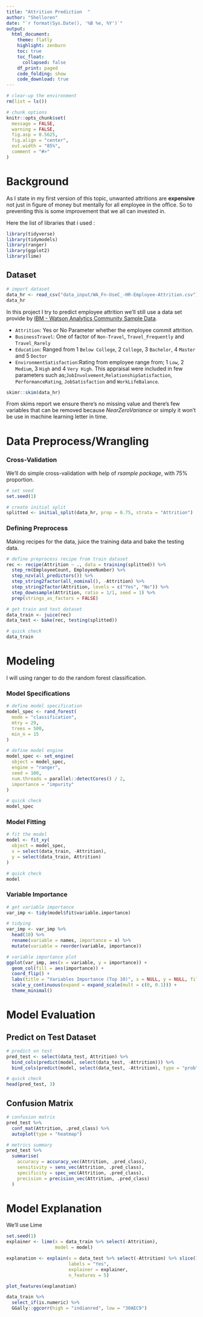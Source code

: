```yaml
---
title: "Attrition Prediction  "
author: "Shelloren"
date: "`r format(Sys.Date(), '%B %e, %Y')`"
output:
  html_document:
    theme: flatly
    highlight: zenburn
    toc: true
    toc_float:
      collapsed: false
    df_print: paged
    code_folding: show
    code_download: true
---
```


```r
# clear-up the environment
rm(list = ls())

# chunk options
knitr::opts_chunk$set(
  message = FALSE,
  warning = FALSE,
  fig.asp = 0.5625,
  fig.align = "center",
  out.width = "85%",
  comment = "#>"
)
```

# Background

As I state in my first version of this topic, unwanted attritions are **expensive** not just in figure of money but mentally for all employee in the office. So to preventing this is some improvement that we all can invested in. 

Here the list of libraries that i used :
```r
library(tidyverse)
library(tidymodels)
library(ranger)
library(ggplot2)
library(lime)
```


## Dataset

```r
# import dataset
data_hr <- read_csv("data_input/WA_Fn-UseC_-HR-Employee-Attrition.csv")
data_hr
```

In this project I try to predict employee attrition we'll still use a data set provide by [IBM - Watson Analytics Community Sample Data](https://www.ibm.com/communities/analytics/watson-analytics-blog/hr-employee-attrition/).

* `Attrition`: Yes or No Parameter whether the employee commit attrition.
* `BusinessTravel`: One of factor of `Non-Travel`, `Travel_Frequently` and `Travel_Rarely`
* `Education`: Ranged from 1 `Below College`, 2 `College`, 3 `Bachelor`, 4 `Master` and 5 `Doctor ` 
* `EnvironmentSatisfaction`:Rating from employee range from; 1 `Low`, 2 `Medium`, 3 `High` and 4 `Very High`. This appraisal were included in few parameters such as;`JobInvolvement`,`RelationshipSatisfaction`, `PerformanceRating`, `JobSatisfaction` and `WorkLifeBalance`.

```r
skimr::skim(data_hr)
```


From skims report we ensure there's no missing value and there's few variables that can be removed because *NearZeroVariance* or simply it won't be use in machine learning letter in time.


# Data Preprocess/Wrangling

### Cross-Validation 

We'll do simple cross-validation with help of *rsample package*, with 75% proportion.

```r
# set seed
set.seed(1)

# create initial split
splitted <- initial_split(data_hr, prop = 0.75, strata = "Attrition")

```

### Defining Preprocess 

Making recipes for the data, juice the training data and bake the testing data.

```r
# define preprocess recipe from train dataset
rec <- recipe(Attrition ~ ., data = training(splitted)) %>% 
  step_rm(EmployeeCount, EmployeeNumber) %>%
  step_nzv(all_predictors()) %>% 
  step_string2factor(all_nominal(), -Attrition) %>%
  step_string2factor(Attrition, levels = c("Yes", "No")) %>%
  step_downsample(Attrition, ratio = 1/1, seed = 1) %>%
  prep(strings_as_factors = FALSE)

# get train and test dataset
data_train <- juice(rec)
data_test <- bake(rec, testing(splitted))

# quick check
data_train
```

# Modeling

I will using ranger to do the random forest classification.

### Model Specifications

```r
# define model specification
model_spec <- rand_forest(
  mode = "classification",
  mtry = 29,
  trees = 500,
  min_n = 15
)

# define model engine
model_spec <- set_engine(
  object = model_spec,
  engine = "ranger",
  seed = 100,
  num.threads = parallel::detectCores() / 2,
  importance = "impurity"
)

# quick check
model_spec
```

### Model Fitting

```r
# fit the model
model <- fit_xy(
  object = model_spec,
  x = select(data_train, -Attrition),
  y = select(data_train, Attrition)
)

# quick check
model
```

### Variable Importance

```r
# get variable importance
var_imp <- tidy(model$fit$variable.importance)

# tidying
var_imp <- var_imp %>%
  head(10) %>% 
  rename(variable = names, importance = x) %>%
  mutate(variable = reorder(variable, importance))

# variable importance plot
ggplot(var_imp, aes(x = variable, y = importance)) +
  geom_col(fill = aes(importance)) +
  coord_flip() +
  labs(title = "Variables Importance (Top 10)", x = NULL, y = NULL, fill = NULL) +
  scale_y_continuous(expand = expand_scale(mult = c(0, 0.1))) +
  theme_minimal()
```

# Model Evaluation

## Predict on Test Dataset

```r
# predict on test
pred_test <- select(data_test, Attrition) %>%
  bind_cols(predict(model, select(data_test, -Attrition))) %>%
  bind_cols(predict(model, select(data_test, -Attrition), type = "prob"))

# quick check
head(pred_test, 3)
```

## Confusion Matrix

```r
# confusion matrix
pred_test %>%
  conf_mat(Attrition, .pred_class) %>%
  autoplot(type = "heatmap")
```

```r
# metrics summary
pred_test %>%
  summarise(
    accuracy = accuracy_vec(Attrition, .pred_class),
    sensitivity = sens_vec(Attrition, .pred_class),
    specificity = spec_vec(Attrition, .pred_class),
    precision = precision_vec(Attrition, .pred_class)
  )
```

# Model Explanation

We'll use Lime

```r
set.seed(1)
explainer <- lime(x = data_train %>% select(-Attrition), 
                  model = model)

explanation <- explain(x = data_test %>% select(-Attrition) %>% slice(1:4), 
                       labels = "Yes",
                       explainer = explainer, 
                       n_features = 5)
```

```r
plot_features(explanation)
```

```r
data_train %>%  
  select_if(is.numeric) %>% 
  GGally::ggcorr(high = "indianred", low = "30AEC9")
```

